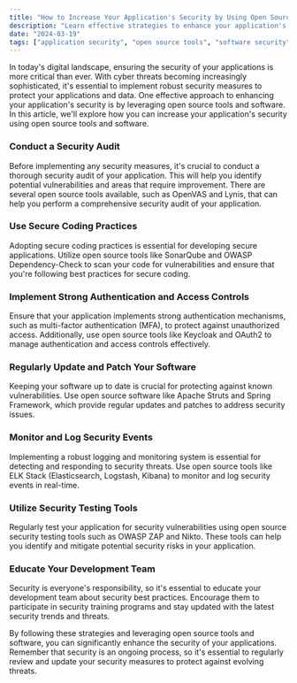 ```yaml
---
title: "How to Increase Your Application's Security by Using Open Source Tools and Software"
description: "Learn effective strategies to enhance your application's security using open source tools and software."
date: "2024-03-19"
tags: ["application security", "open source tools", "software security", "security strategies"]
---
```


In today's digital landscape, ensuring the security of your applications is more critical than ever. With cyber threats becoming increasingly sophisticated, it's essential to implement robust security measures to protect your applications and data. One effective approach to enhancing your application's security is by leveraging open source tools and software. In this article, we'll explore how you can increase your application's security using open source tools and software.

### Conduct a Security Audit

Before implementing any security measures, it's crucial to conduct a thorough security audit of your application. This will help you identify potential vulnerabilities and areas that require improvement. There are several open source tools available, such as OpenVAS and Lynis, that can help you perform a comprehensive security audit of your application.

### Use Secure Coding Practices

Adopting secure coding practices is essential for developing secure applications. Utilize open source tools like SonarQube and OWASP Dependency-Check to scan your code for vulnerabilities and ensure that you're following best practices for secure coding.

### Implement Strong Authentication and Access Controls

Ensure that your application implements strong authentication mechanisms, such as multi-factor authentication (MFA), to protect against unauthorized access. Additionally, use open source tools like Keycloak and OAuth2 to manage authentication and access controls effectively.

### Regularly Update and Patch Your Software

Keeping your software up to date is crucial for protecting against known vulnerabilities. Use open source software like Apache Struts and Spring Framework, which provide regular updates and patches to address security issues.

### Monitor and Log Security Events

Implementing a robust logging and monitoring system is essential for detecting and responding to security threats. Use open source tools like ELK Stack (Elasticsearch, Logstash, Kibana) to monitor and log security events in real-time.

### Utilize Security Testing Tools

Regularly test your application for security vulnerabilities using open source security testing tools such as OWASP ZAP and Nikto. These tools can help you identify and mitigate potential security risks in your application.

### Educate Your Development Team

Security is everyone's responsibility, so it's essential to educate your development team about security best practices. Encourage them to participate in security training programs and stay updated with the latest security trends and threats.

By following these strategies and leveraging open source tools and software, you can significantly enhance the security of your applications. Remember that security is an ongoing process, so it's essential to regularly review and update your security measures to protect against evolving threats.
